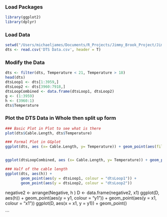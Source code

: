 ### Load Packages
```r
library(ggplot2)
library(dplyr)
```

### Load Data
```r
setwd("/Users/michaeljames/Documents/R_Projects/Jimmy_Brook_Project/Jimmy Seeps R Code/Jimmy-Brook-Project/Data In")
dts <- read.csv('DTS Data.csv', header = T)
```

### Modify the Data
```r
dts <- filter(dts, Temperature < 21, Temperature > 18)
head(dts)
dtsLoop1 <- dts[1:3959,]
dtsLoop2 <- dts[3960:7918,]
dtsLoopCombined <- data.frame(dtsLoop1, dtsLoop2)
g <- (1:3959)
h <- (3960:1)
dts$Temperature


```

### Plot the DTS Data in Whole then split up form
```r
### Basic Plot in Plot to see what is there
plot(dts$Cable.Length, dts$Temperature)

### Formal Plot in GGplot
ggplot(dts, aes (x= Cable.Length, y= Temperature)) + geom_point(aes(fill = "Temperature"))


ggplot(dtsLoopCombined, aes (x= Cable.Length, y= Temperature)) + geom_point(aes(fill = "Temperature"))

### Half of the cable length
ggplot(dts, aes(h)) + 
       geom_point(aes(y = dtsLoop1, colour = "dtsLoop1")) +
       geom_point(aes(y = dtsLoop2, colour = "dtsLoop2"))
```


negative2 <- arrange(Negative, h )
D <- data.frame(negative2, x1)
ggplot(D, aes(h)) + 
  geom_point(aes(y = y1, colour = "y1")) + 
  geom_point(aes(y = x1, colour = "x1"))
ggplot(D, aes(x = x1, y = y1)) + geom_point()

```





